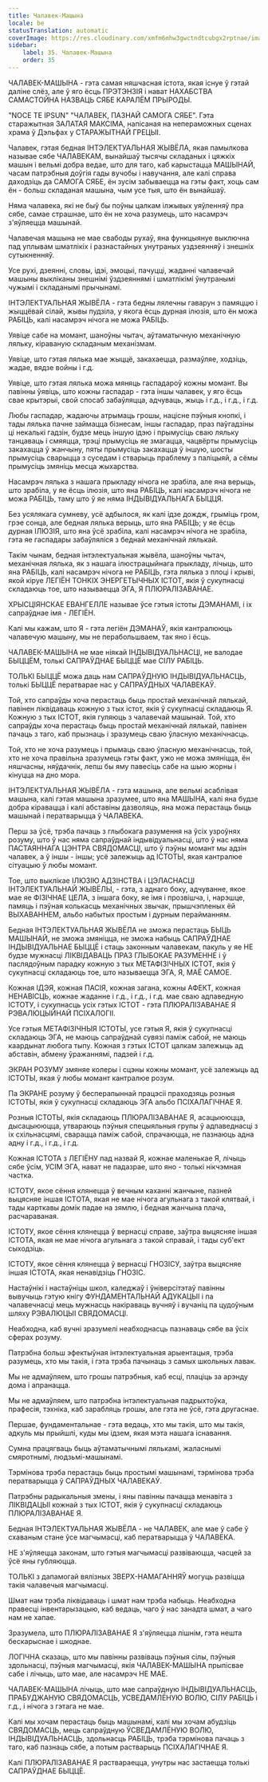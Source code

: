 ```yaml
---
title: Чалавек-Машына
locale: be
statusTranslation: automatic
coverImage: https://res.cloudinary.com/xmfm6mhw3gwctndtcubgx2rptnae/image/upload/v1740337243/small_cover_educacion_fundamental_a051170f1c.webp
sidebar:
    label: 35. Чалавек-Машына
    order: 35
---
```

ЧАЛАВЕК-МАШЫНА - гэта самая няшчасная істота, якая існуе ў гэтай даліне слёз, але ў яго ёсць ПРЭТЭНЗІЯ і нават НАХАБСТВА САМАСТОЙНА НАЗВАЦЬ СЯБЕ КАРАЛЁМ ПРЫРОДЫ.

"NOCE TE IPSUN" "ЧАЛАВЕК, ПАЗНАЙ САМОГА СЯБЕ". Гэта старажытная ЗАЛАТАЯ МАКСІМА, напісаная на непераможных сценах храма ў Дэльфах у СТАРАЖЫТНАЙ ГРЕЦЫІ.

Чалавек, гэтая бедная ІНТЭЛЕКТУАЛЬНАЯ ЖЫВЁЛА, якая памылкова называе сябе ЧАЛАВЕКАМ, вынайшаў тысячы складаных і цяжкіх машын і вельмі добра ведае, што для таго, каб карыстацца МАШЫНАЙ, часам патрэбныя доўгія гады вучобы і навучання, але калі справа даходзіць да САМОГА СЯБЕ, ён зусім забываецца на гэты факт, хоць сам ён - больш складаная машына, чым усе тыя, што ён вынайшаў.

Няма чалавека, які не быў бы поўны цалкам ілжывых уяўленняў пра сябе, самае страшнае, што ён не хоча разумець, што насамрэч з'яўляецца машынай.

Чалавечая машына не мае свабоды рухаў, яна функцыянуе выключна пад уплывам шматлікіх і разнастайных унутраных уздзеянняў і знешніх сутыкненняў.

Усе рухі, дзеянні, словы, ідэі, эмоцыі, пачуцці, жаданні чалавечай машыны выкліканы знешнімі ўздзеяннямі і шматлікімі ўнутранымі чужымі і складанымі прычынамі.

ІНТЭЛЕКТУАЛЬНАЯ ЖЫВЁЛА - гэта бедны лялечны гаварун з памяццю і жыццёвай сілай, жывы пудзіла, у якога ёсць дурная ілюзія, што ён можа РАБІЦЬ, калі насамрэч нічога не можа РАБІЦЬ.

Уявіце сабе на момант, шаноўны чытач, аўтаматычную механічную ляльку, кіраваную складаным механізмам.

Уявіце, што гэтая лялька мае жыццё, закахаецца, размаўляе, ходзіць, жадае, вядзе войны і г.д.

Уявіце, што гэтая лялька можа мяняць гаспадароў кожны момант. Вы павінны ўявіць, што кожны гаспадар - гэта іншы чалавек, у яго ёсць свае крытэрыі, свой спосаб забаўляцца, адчуваць, жыць і г.д., і г.д., і г.д.

Любы гаспадар, жадаючы атрымаць грошы, націсне пэўныя кнопкі, і тады лялька пачне займацца бізнесам, іншы гаспадар, праз паўгадзіны ці некалькі гадзін, будзе мець іншую ідэю і прымусіць сваю ляльку танцаваць і смяяцца, трэці прымусіць яе змагацца, чацвёрты прымусіць закахацца ў жанчыну, пяты прымусіць закахацца ў іншую, шосты прымусіць сварыцца з суседам і стварыць праблему з паліцыяй, а сёмы прымусіць змяніць месца жыхарства.

Насамрэч лялька з нашага прыкладу нічога не зрабіла, але яна верыць, што зрабіла, у яе ёсць ілюзія, што яна РАБІЦЬ, калі насамрэч нічога не можа РАБІЦЬ, таму што ў яе няма ІНДЫВІДУАЛЬНАГА БЫЦЦЯ.

Без усялякага сумневу, усё адбылося, як калі ідзе дождж, грыміць гром, грэе сонца, але бедная лялька верыць, што яна РАБІЦЬ; у яе ёсць дурная ІЛЮЗІЯ, што яна ўсё зрабіла, калі насамрэч нічога не зрабіла, гэта яе гаспадары забаўляліся з беднай механічнай лялькай.

Такім чынам, бедная інтэлектуальная жывёла, шаноўны чытач, механічная лялька, як з нашага ілюстрацыйнага прыкладу, лічыць, што яна РАБІЦЬ, калі насамрэч нічога не РАБІЦЬ, гэта лялька з плоці і крыві, якой кіруе ЛЕГІЁН ТОНКІХ ЭНЕРГЕТЫЧНЫХ ІСТОТ, якія ў сукупнасці складаюць тое, што называецца ЭГА, Я ПЛЮРАЛІЗАВАНАЕ.

ХРЫСЦІЯНСКАЕ ЕВАНГЕЛЛЕ называе ўсе гэтыя істоты ДЭМАНАМІ, і іх сапраўднае імя - ЛЕГІЁН.

Калі мы кажам, што Я - гэта легіён ДЭМАНАЎ, якія кантралююць чалавечую машыну, мы не перабольшваем, так яно і ёсць.

ЧАЛАВЕК-МАШЫНА не мае ніякай ІНДЫВІДУАЛЬНАСЦІ, не валодае БЫЦЦЁМ, толькі САПРАЎДНАЕ БЫЦЦЁ мае СІЛУ РАБІЦЬ.

ТОЛЬКІ БЫЦЦЁ можа даць нам САПРАЎДНУЮ ІНДЫВІДУАЛЬНАСЦЬ, толькі БЫЦЦЁ ператварае нас у САПРАЎДНЫХ ЧАЛАВЕКАЎ.

Той, хто сапраўды хоча перастаць быць простай механічнай лялькай, павінен ліквідаваць кожную з тых істот, якія ў сукупнасці складаюць Я. Кожную з тых ІСТОТ, якія гуляюць з чалавечай машынай. Той, хто сапраўды хоча перастаць быць простай механічнай лялькай, павінен пачаць з таго, каб прызнаць і зразумець сваю ўласную механічнасць.

Той, хто не хоча разумець і прымаць сваю ўласную механічнасць, той, хто не хоча правільна зразумець гэты факт, ужо не можа змяніцца, ён няшчасны, няўдачнік, лепш бы яму павесіць сабе на шыю жорны і кінуцца на дно мора.

ІНТЭЛЕКТУАЛЬНАЯ ЖЫВЁЛА - гэта машына, але вельмі асаблівая машына, калі гэтая машына зразумее, што яна МАШЫНА, калі яна будзе добра кіравацца і калі абставіны дазволяць, яна можа перастаць быць машынай і ператварыцца ў ЧАЛАВЕКА.

Перш за ўсё, трэба пачаць з глыбокага разумення на ўсіх узроўнях розуму, што ў нас няма сапраўднай індывідуальнасці, што ў нас няма ПАСТАЯННАГА ЦЭНТРА СВЯДОМАСЦІ, што ў пэўны момант мы адзін чалавек, а ў іншы - іншы; усё залежыць ад ІСТОТЫ, якая кантралюе сітуацыю ў любы момант.

Тое, што выклікае ІЛЮЗІЮ АДЗІНСТВА і ЦЭЛАСНАСЦІ ІНТЭЛЕКТУАЛЬНАЙ ЖЫВЁЛЫ, - гэта, з аднаго боку, адчуванне, якое мае яе ФІЗІЧНАЕ ЦЕЛА, з іншага боку, яе імя і прозвішча, і, нарэшце, памяць і пэўная колькасць механічных звычак, прышчэпленых ёй ВЫХАВАННЕМ, альбо набытых простым і дурным перайманням.

Бедная ІНТЭЛЕКТУАЛЬНАЯ ЖЫВЁЛА не зможа перастаць БЫЦЬ МАШЫНАЙ, не зможа змяніцца, не зможа набыць САПРАЎДНАЕ ІНДЫВІДУАЛЬНАЕ БЫЦЦЁ і стаць законным чалавекам, пакуль у яе НЕ будзе мужнасці ЛІКВІДАВАЦЬ ПРАЗ ГЛЫБОКАЕ РАЗУМЕННЕ і ў паслядоўным парадку кожную з тых МЕТАФІЗІЧНЫХ ІСТОТ, якія ў сукупнасці складаюць тое, што называецца ЭГА, Я, МАЁ САМОЕ.

Кожная ІДЭЯ, кожная ПАСІЯ, кожная загана, кожны АФЕКТ, кожная НЕНАВІСЦЬ, кожнае жаданне і г.д., і г.д., і г.д. мае сваю адпаведную ІСТОТУ, і сукупнасць усіх гэтых ІСТОТ - гэта ПЛЮРАЛІЗАВАНАЕ Я РЭВАЛЮЦЫЙНАЙ ПСІХАЛОГІІ.

Усе гэтыя МЕТАФІЗІЧНЫЯ ІСТОТЫ, усе гэтыя Я, якія ў сукупнасці складаюць ЭГА, не маюць сапраўднай сувязі паміж сабой, не маюць каардынат любога тыпу. Кожная з гэтых ІСТОТ цалкам залежыць ад абставін, абмену ўражаннямі, падзей і г.д.

ЭКРАН РОЗУМУ змяняе колеры і сцэны кожны момант, усё залежыць ад ІСТОТЫ, якая ў любы момант кантралюе розум.

Па ЭКРАНЕ розуму ў бесперапыннай працэсіі праходзяць розныя ІСТОТЫ, якія ў сукупнасці складаюць ЭГА альбо ПСІХАЛАГІЧНАЕ Я.

Розныя ІСТОТЫ, якія складаюць ПЛЮРАЛІЗАВАНАЕ Я, асацыююцца, дысацыююцца, утвараюць пэўныя спецыяльныя групы ў адпаведнасці з іх схільнасцямі, сварацца паміж сабой, спрачаюцца, не пазнаюць адна адну і г.д., і г.д., і г.д.

Кожная ІСТОТА з ЛЕГІЁНУ пад назвай Я, кожнае маленькае Я, лічыць сябе ўсім, УСІМ ЭГА, нават не падазрае, што яно - толькі нікчэмная частка.

ІСТОТУ, якое сёння клянецца ў вечным каханні жанчыне, пазней выцясняе іншая ІСТОТА, якая не мае нічога агульнага з такой клятвай, і тады карткавы домік падае на зямлю, і бедная жанчына плача, расчараваная.

ІСТОТУ, якое сёння клянецца ў вернасці справе, заўтра выцясняе іншая ІСТОТА, якая не мае нічога агульнага з такой справай, і тады суб'ект сыходзіць.

ІСТОТУ, якое сёння клянецца ў вернасці ГНОЗІСУ, заўтра выцясняе іншая ІСТОТА, якая ненавідзіць ГНОЗІС.

Настаўнікі і настаўніцы школ, каледжаў і ўніверсітэтаў павінны вывучыць гэтую кнігу ФУНДАМЕНТАЛЬНАЙ АДУКАЦЫІ і па чалавечнасці мець мужнасць накіраваць вучняў і вучаніц па цудоўным шляху РЭВАЛЮЦЫІ СВЯДОМАСЦІ.

Неабходна, каб вучні зразумелі неабходнасць пазнаваць сябе ва ўсіх сферах розуму.

Патрэбна больш эфектыўная інтэлектуальная арыентацыя, трэба разумець, хто мы такія, і гэта трэба пачынаць з самых школьных лавак.

Мы не адмаўляем, што грошы патрэбныя, каб есці, плаціць за арэнду дома і апранацца.

Мы не адмаўляем, што патрэбна інтэлектуальная падрыхтоўка, прафесія, тэхніка, каб зарабляць грошы, але гэта не ўсё, гэта другаснае.

Першае, фундаментальнае - гэта ведаць, хто мы такія, што мы такія, адкуль мы прыйшлі, куды мы ідзем, якая мэта нашага існавання.

Сумна працягваць быць аўтаматычнымі лялькамі, жаласнымі смяротнымі, людзьмі-машынамі.

Тэрмінова трэба перастаць быць простымі машынамі, тэрмінова трэба ператварыцца ў САПРАЎДНЫХ ЧАЛАВЕКАЎ.

Патрэбны радыкальныя змены, і яны павінны пачацца менавіта з ЛІКВІДАЦЫІ кожнай з тых ІСТОТ, якія ў сукупнасці складаюць ПЛЮРАЛІЗАВАНАЕ Я.

Бедная ІНТЭЛЕКТУАЛЬНАЯ ЖЫВЁЛА - не ЧАЛАВЕК, але мае ў сабе ў схаваным стане ўсе магчымасці, каб ператварыцца ў ЧАЛАВЕКА.

НЕ з'яўляецца законам, што гэтыя магчымасці развіваюцца, часцей за ўсё яны губляюцца.

ТОЛЬКІ з дапамогай вялізных ЗВЕРХ-НАМАГАННЯЎ могуць развіцца такія чалавечыя магчымасці.

Шмат нам трэба ліквідаваць і шмат нам трэба набыць. Неабходна правесці інвентарызацыю, каб ведаць, чаго ў нас занадта шмат, а чаго нам не хапае.

Зразумела, што ПЛЮРАЛІЗАВАНАЕ Я з'яўляецца лішнім, гэта нешта бескарыснае і шкоднае.

ЛОГІЧНА сказаць, што мы павінны развіваць пэўныя сілы, пэўныя здольнасці, пэўныя магчымасці, якія ЧАЛАВЕК-МАШЫНА прыпісвае сабе і лічыць, што мае, але насамрэч НЕ МАЕ.

ЧАЛАВЕК-МАШЫНА лічыць, што мае сапраўдную ІНДЫВІДУАЛЬНАСЦЬ, ПРАБУДЖАНУЮ СВЯДОМАСЦЬ, УСВЕДАМЛЁНУЮ ВОЛЮ, СІЛУ РАБІЦЬ і г.д., і нічога з гэтага не мае.

Калі мы хочам перастаць быць машынамі, калі мы хочам абудзіць СВЯДОМАСЦЬ, мець сапраўдную ЎСВЕДАМЛЁНУЮ ВОЛЮ, ІНДЫВІДУАЛЬНАСЦЬ, здольнасць РАБІЦЬ, трэба тэрмінова пачаць з таго, каб пазнаць сябе, а потым растварыць ПСІХАЛАГІЧНАЕ Я.

Калі ПЛЮРАЛІЗАВАНАЕ Я раствараецца, унутры нас застаецца толькі САПРАЎДНАЕ БЫЦЦЁ.

